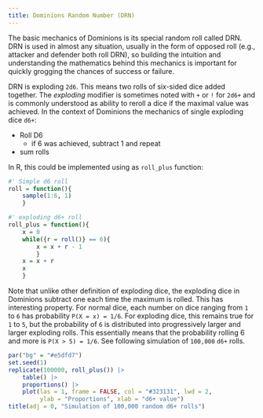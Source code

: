 ```yaml
---
title: Dominions Random Number (DRN)
---
```


The basic mechanics of Dominions is its special random roll called DRN.
DRN is used in almost any situation, usually in the form of opposed roll (e.g., attacker and defender both roll DRN),
so building the intuition and understanding the mathematics behind this mechanics is important for quickly grogging the chances of success or failure.

DRN is exploding `2d6`. This means two rolls of six-sided dice added together. The *exploding* modifier is sometimes noted with `+` or `!` for `2d6+` and is commonly understood as ability to reroll a dice if the maximal value was achieved. In the context of Dominions the mechanics of single exploding dice `d6+`:

* Roll D6
  - if 6 was achieved, subtract 1 and repeat
* sum rolls


In R, this could be implemented using as `roll_plus` function:

```r
#' Simple d6 roll
roll = function(){
    sample(1:6, 1)
    }

#' exploding d6+ roll
roll_plus = function(){
    x = 0
    while({r = roll()} == 6){
        x = x + r - 1
        }
    x = x + r
    x
    }
```

Note that unlike other definition of exploding dice, the exploding dice in Dominions subtract one each time the maximum is rolled. This has interesting property. For normal dice, each number on dice ranging from `1` to `6` has probability `P(X = x) = 1/6`. For exploding dice, this remains true for `1` to `5`, but the probability of `6` is distributed into progressively larger and larger exploding rolls. This essentially means that the probability rolling 6 and more is `P(X > 5) = 1/6`. See following simulation of `100,000` `d6+` rolls.

```r
par("bg" = "#e5dfd7")
set.seed(1)
replicate(100000, roll_plus()) |>
    table() |>
    proportions() |>
    plot(las = 1, frame = FALSE, col = "#323131", lwd = 2,
         ylab = "Proportions", xlab = "d6+ value")
title(adj = 0, "Simulation of 100,000 random d6+ rolls")
```
